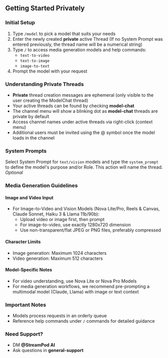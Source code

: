 ## Getting Started Privately

### Initial Setup

1. Type `/model` to pick a model that suits your needs
2. Enter the newly created **private** active Thread (If no System Prompt was entered previously, the thread name will be a numerical string)
3. Type `/` to access media generation models and help commands:
   - `text-to-video`
   - `text-to-image`
   - `image-to-text`
4. Prompt the model with your request

### Understanding Private Threads

- **Private** thread creation messages are ephemeral (only visible to the user creating the ModelChat thread)
- Your active threads can be found by checking **⁠model-chat**
- The channel menu will show a blinking dot as **⁠model-chat** threads are private by default
- Access channel names under active threads via right-click (context menu)
- Additional users must be invited using the @ symbol once the model loads in the channel

### System Prompts

Select System Prompt for `text/vision` models and type the `system_prompt` to define the model's purpose and/or Role. This action will name the thread. *Optional*

### Media Generation Guidelines

#### Image and Video Input

- For Image-to-Video and Vision Models (Nova Lite/Pro, Reels & Canvas, Claude Sonnet, Haiku 3 & Llama 11b/90b):
  - Upload video or image first, then prompt
  - For image-to-video, use exactly 1280x720 dimension
  - Use non-transparent/flat JPEG or PNG files, preferably compressed

#### Character Limits

- Image generation: Maximum 1024 characters
- Video generation: Maximum 512 characters

#### Model-Specific Notes

- For video understanding, use Nova Lite or Nova Pro Models
- For media generation workflows, we recommend pre-prompting a multimodal model (Claude, Llama) with image or text context

### Important Notes

- Models process requests in an orderly queue
- Reference help commands under `/` commands for detailed guidance

### Need Support?

- DM **@StreamPod AI**
- Ask questions in **⁠general-support**